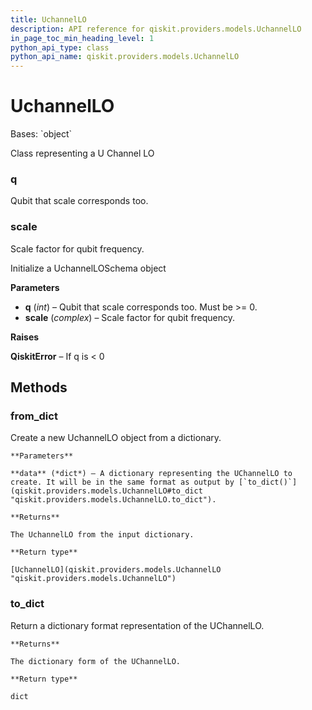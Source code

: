 ```yaml
---
title: UchannelLO
description: API reference for qiskit.providers.models.UchannelLO
in_page_toc_min_heading_level: 1
python_api_type: class
python_api_name: qiskit.providers.models.UchannelLO
---
```


# UchannelLO

<Class id="qiskit.providers.models.UchannelLO" isDedicatedPage={true} github="https://github.com/qiskit/qiskit/tree/stable/0.24/qiskit/providers/models/backendconfiguration.py" signature="UchannelLO(q, scale)">
  Bases: `object`

  Class representing a U Channel LO

  ### q

  <Attribute id="qiskit.providers.models.UchannelLO.q" name="q">
    Qubit that scale corresponds too.
  </Attribute>

  ### scale

  <Attribute id="qiskit.providers.models.UchannelLO.scale" name="scale">
    Scale factor for qubit frequency.
  </Attribute>

  Initialize a UchannelLOSchema object

  **Parameters**

  *   **q** (*int*) – Qubit that scale corresponds too. Must be >= 0.
  *   **scale** (*complex*) – Scale factor for qubit frequency.

  **Raises**

  **QiskitError** – If q is \< 0

  ## Methods

  <span id="qiskit-providers-models-uchannello-from-dict" />

  ### from\_dict

  <Function id="qiskit.providers.models.UchannelLO.from_dict" name="from_dict" signature="classmethod UchannelLO.from_dict(data)">
    Create a new UchannelLO object from a dictionary.

    **Parameters**

    **data** (*dict*) – A dictionary representing the UChannelLO to create. It will be in the same format as output by [`to_dict()`](qiskit.providers.models.UchannelLO#to_dict "qiskit.providers.models.UchannelLO.to_dict").

    **Returns**

    The UchannelLO from the input dictionary.

    **Return type**

    [UchannelLO](qiskit.providers.models.UchannelLO "qiskit.providers.models.UchannelLO")
  </Function>

  <span id="qiskit-providers-models-uchannello-to-dict" />

  ### to\_dict

  <Function id="qiskit.providers.models.UchannelLO.to_dict" name="to_dict" signature="UchannelLO.to_dict()">
    Return a dictionary format representation of the UChannelLO.

    **Returns**

    The dictionary form of the UChannelLO.

    **Return type**

    dict
  </Function>
</Class>

